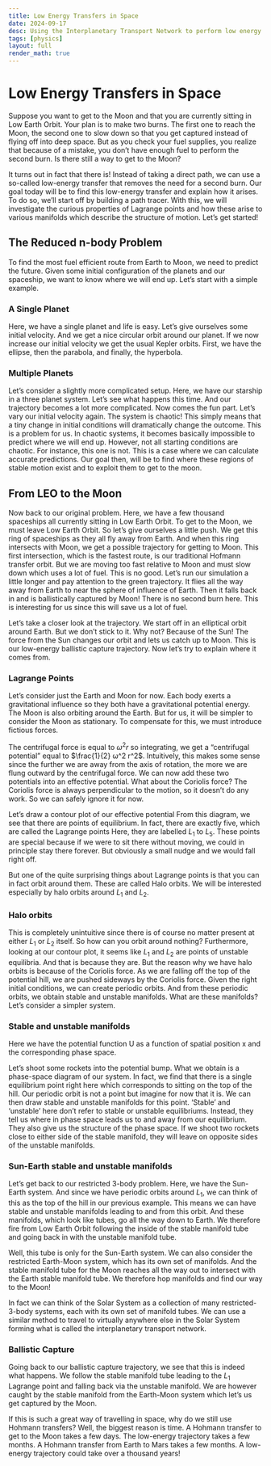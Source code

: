 ```yaml
---
title: Low Energy Transfers in Space
date: 2024-09-17
desc: Using the Interplanetary Transport Network to perform low energy transfers in space.
tags: [physics]
layout: full
render_math: true
---
```


<SlideShow>
<Slide>

<div class="max-w-prose mx-auto">
  <!--NOTE: Keep this synchronised with the post date-->
  <ShowDate date="2024-09-17" />
</div>

# Low Energy Transfers in Space

Suppose you want to get to the Moon and that you are currently sitting in
Low Earth Orbit. Your plan is to make two burns. The first one to reach the
Moon, the second one to slow down so that you get captured instead of flying
off into deep space. But as you check your fuel supplies, you realize that
because of a mistake, you don’t have enough fuel to perform the second burn.
Is there still a way to get to the Moon?

It turns out in fact that there is! Instead of taking a direct path, we can
use a so-called low-energy transfer that removes the need for a second burn.
Our goal today will be to find this low-energy transfer and explain how it
arises. To do so, we’ll start off by building a path tracer. With this, we
will investigate the curious properties of Lagrange points and how these arise
to various manifolds which describe the structure of motion. Let’s get
started!

</Slide>

<Slide kind="split">

## The Reduced n-body Problem

To find the most fuel efficient route from Earth to Moon, we need to predict the future. Given some initial configuration of the planets and our spaceship, we want to know where we will end up. Let’s start with a simple example.

### A Single Planet

Here, we have a single planet and life is easy. Let’s give ourselves some initial velocity. And we get a nice circular orbit around our planet. If we now increase our initial velocity we get the usual Kepler orbits. First, we have the ellipse, then the parabola, and finally, the hyperbola.

### Multiple Planets

Let’s consider a slightly more complicated setup. Here, we have our starship in a three planet system. Let’s see what happens this time. And our trajectory becomes a lot more complicated. Now comes the fun part. Let’s vary our initial velocity again. The system is chaotic! This simply means that a tiny change in initial conditions will dramatically change the outcome. This is a problem for us. In chaotic systems, it becomes basically impossible to predict where we will end up. However, not all starting conditions are chaotic. For instance, this one is not. This is a case where we can calculate accurate predictions. Our goal then, will be to find where these regions of stable motion exist and to exploit them to get to the moon.

</Slide>

<Slide kind="split">

## From LEO to the Moon

Now back to our original problem. Here, we have a few thousand spaceships all currently sitting in Low Earth Orbit. To get to the Moon, we must leave Low Earth Orbit. So let’s give ourselves a little push. We get this ring of spaceships as they all fly away from Earth. And when this ring intersects with Moon, we get a possible trajectory for getting to Moon. This first intersection, which is the fastest route, is our traditional Hofmann transfer orbit. But we are moving too fast relative to Moon and must slow down which uses a lot of fuel. This is no good.
Let’s run our simulation a little longer and pay attention to the green trajectory. It flies all the way away from Earth to near the sphere of influence of Earth. Then it falls back in and is ballistically captured by Moon! There is no second burn here. This is interesting for us since this will save us a lot of fuel.

Let’s take a closer look at the trajectory. We start off in an elliptical orbit around Earth. But we don’t stick to it. Why not? Because of the Sun! The force from the Sun changes our orbit and lets us catch up to Moon.
This is our low-energy ballistic capture trajectory. Now let’s try to explain where it comes from.

</Slide>

<Slide kind="split">

### Lagrange Points

Let’s consider just the Earth and Moon for now. Each body exerts a gravitational influence so they both have a gravitational potential energy. The Moon is also orbiting around the Earth. But for us, it will be simpler to consider the Moon as stationary. To compensate for this, we must introduce fictious forces.

The centrifugal force is equal to $ω^2 r$ so integrating, we get a “centrifugal potential” equal to $\frac{1}{2} ω^2 r^2$. Intuitively, this makes some sense since the further we are away from the axis of rotation, the more we are flung outward by the centrifugal force.
We can now add these two potentials into an effective potential. What about the Coriolis force? The Coriolis force is always perpendicular to the motion, so it doesn’t do any work. So we can safely ignore it for now.

Let’s draw a contour plot of our effective potential From this diagram, we see that there are points of equilibrium. In fact, there are exactly five, which are called the Lagrange points Here, they are labelled $L_1$ to $L_5$. These points are special because if we were to sit there without moving, we could in principle stay there forever. But obviously a small nudge and we would fall right off.

But one of the quite surprising things about Lagrange points is that you can in fact orbit around them. These are called Halo orbits. We will be interested especially by halo orbits around $L_1$ and $L_2$.

</Slide>

<Slide kind="split">

### Halo orbits

This is completely unintuitive since there is of course no matter present at either $L_1$ or $L_2$ itself. So how can you orbit around nothing? Furthermore, looking at our contour plot, it seems like $L_1$ and $L_2$ are points of unstable equilibria. And that is because they are. But the reason why we have halo orbits is because of the Coriolis force. As we are falling off the top of the potential hill, we are pushed sideways by the Coriolis force. Given the right initial conditions, we can create periodic orbits. And from these periodic orbits, we obtain stable and unstable manifolds. What are these manifolds? Let’s consider a simpler system.

</Slide>

<Slide kind="split">

### Stable and unstable manifolds

Here we have the potential function U as a function of spatial position x and the corresponding phase space.

Let’s shoot some rockets into the potential bump. What we obtain is a phase-space diagram of our system. In fact, we find that there is a single equilibrium point right here which corresponds to sitting on the top of the hill. Our periodic orbit is not a point but imagine for now that it is. We can then draw stable and unstable manifolds for this point. ‘Stable’ and ‘unstable’ here don’t refer to stable or unstable equilibriums. Instead, they tell us where in phase space leads us to and away from our equilibrium. They also give us the structure of the phase space. If we shoot two rockets close to either side of the stable manifold, they will leave on opposite sides of the unstable manifolds.

</Slide>

<Slide kind="split">

### Sun-Earth stable and unstable manifolds

Let’s get back to our restricted 3-body problem. Here, we have the Sun-Earth system. And since we have periodic orbits around $L_1$, we can think of this as the top of the hill in our previous example. This means we can have stable and unstable manifolds leading to and from this orbit. And these manifolds, which look like tubes, go all the way down to Earth. We therefore fire from Low Earth Orbit following the inside of the stable manifold tube and going back in with the unstable manifold tube.

Well, this tube is only for the Sun-Earth system. We can also consider the restricted Earth-Moon system, which has its own set of manifolds. And the stable manifold tube for the Moon reaches all the way out to intersect with the Earth stable manifold tube. We therefore hop manifolds and find our way to the Moon!

In fact we can think of the Solar System as a collection of many restricted-3-body systems, each with its own set of manifold tubes. We can use a similar method to travel to virtually anywhere else in the Solar System forming what is called the interplanetary transport network.

</Slide>

<Slide kind="split">

### Ballistic Capture

Going back to our ballistic capture trajectory, we see that this is indeed what happens. We follow the stable manifold tube leading to the $L_1$ Lagrange point and falling back via the unstable manifold. We are however caught by the stable manifold from the Earth-Moon system which let’s us get captured by the Moon.

If this is such a great way of travelling in space, why do we still use Hohmann transfers? Well, the biggest reason is time. A Hohmann transfer to get to the Moon takes a few days. The low-energy trajectory takes a few months. A Hohmann transfer from Earth to Mars takes a few months. A low-energy trajectory could take over a thousand years!

</Slide>
</SlideShow>
